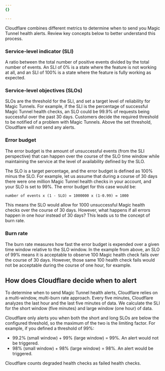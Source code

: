 ```yaml
---
{}

---
```


Cloudflare combines different metrics to determine when to send you Magic Tunnel health alerts. Review key concepts below to better understand this process.

### Service-level indicator (SLI)

A ratio between the total number of positive events divided by the total number of events. An SLI of 0% is a state where the feature is not working at all, and an SLI of 100% is a state where the feature is fully working as expected.

### Service-level objectives (SLOs)

SLOs are the threshold for the SLI, and set a target level of reliability for Magic Tunnels. For example, if the SLI is the percentage of successful Magic Tunnel health checks, an SLO could be 99.9% of requests being successful over the past 30 days. Customers decide the required threshold to be notified of a problem with Magic Tunnels. Above the set threshold, Cloudflare will not send any alerts.

### Error budget

The error budget is the amount of unsuccessful events (from the SLI perspective) that can happen over the course of the SLO time window while maintaining the service at the level of availability defined by the SLO.

The SLO is a target percentage, and the error budget is defined as 100% minus the SLO. For example, let us assume that during a course of 30 days there were one million Magic Tunnel health checks in your account, and your SLO is set to 99%. The error budget for this case would be:

```txt
number of events x (1 - SLO) = 1000000 x (1-0.99) = 1000
```

This means the SLO would allow for 1000 unsuccessful Magic health checks over the course of 30 days. However, what happens if all errors happen in one hour instead of 30 days? This leads us to the concept of burn rate.

### Burn rate

The burn rate measures how fast the error budget is expended over a given time window relative to the SLO window. In the example from above, an SLO of 99% means it is acceptable to observe 100 Magic health check fails over the course of 30 days. However, those same 100 health check fails would not be acceptable during the course of one hour, for example.

## How does Cloudflare decide when to alert

To determine when to send Magic Tunnel health alerts, Cloudflare relies on a multi-window, multi-burn rate approach. Every five minutes, Cloudflare analyzes the last hour and the last five minutes of data. We calculate the SLI for the short window (five minutes) and large window (one hour) of data.

Cloudflare only alerts you when both the short and long SLOs are below the configured threshold, so the maximum of the two is the limiting factor. For example, if you defined a threshold of 99%:

- 99.2% (small window) + 99% (large window) = 99%. An alert would not be triggered.
- 98% (small window) + 98% (large window) = 98%. An alert would be triggered.

Cloudflare counts degraded health checks as failed health checks.
